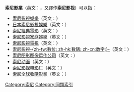 '''索尼影業'''（英文：{{lang|en|'''Sony Pictures'''}}，又譯作'''索尼影视'''）可以指：

* [[索尼影視娛樂|索尼影視娛樂]]（英文：{{lang|en|Sony Pictures Entertainment}}）
* [[日本索尼影視娛樂|日本索尼影視娛樂]]（英文：{{lang|en|Sony Pictures Entertainment Japan}}）
* [[索尼經典電影|索尼經典電影]]（英文：{{lang|en|Sony Pictures Classics}}）
* [[索尼影視家庭娛樂|索尼影視家庭娛樂]]（英文：{{lang|en|Sony Pictures Home Entertainment}}）
* [[索尼影視電視|索尼影視電視]]（英文：{{lang|en|Sony Pictures Television}}）
* [[索尼影视数字|索尼影視-{zh-tw:數位; zh-hk:數碼; zh-cn:数字;}-]]（英文：{{lang|en|Sony Pictures Digital}}）
* [[索尼图形图像运作公司|索尼图形图像运作公司]]（英文：{{lang|en|Sony Pictures Imageworks}}）
* [[索尼动画|索尼动画]]（英文：{{lang|en|Sony Pictures Animation}}）
* [[索尼影视电影厂|索尼影视电影厂]]（英文：{{lang|en|Sony Pictures Studios}}）
* [[索尼全球收購影業|索尼全球收購影業]]（英文：{{lang|en|Sony Pictures Worldwide Acquisitions}}）

{{Disambiguation|Cat=四字组织机构消歧义}}
{{DEFAULTSORT:Sony Pictures}}
[[Category:索尼|Category:索尼]]
[[Category:同類索引|Category:同類索引]]